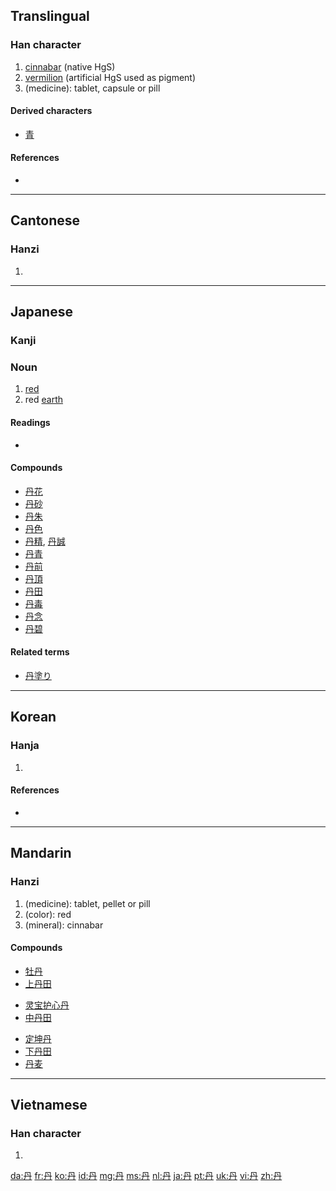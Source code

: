 {{also|丹|丼}}<!-- may be replaced by zh-forms -->
==Translingual==

===Han character===
{{Han char|rn=3|rad=丶|as=03|sn=4|four=7744<sub>0</sub>|canj=月卜 (BY)}}

# [[cinnabar]] (native HgS)
# [[vermilion]] (artificial HgS used as pigment)
# (medicine): tablet, capsule or pill 

====Derived characters====
* [[青]] <!-- See etymology -->

====References====
* {{Han ref|kx=0080.160|dkj=00099|dj=0162.220|hdz=10044.010|uh=4E39|ud=20025|bh=A4A6|bd=42150}}

----

==Cantonese==

===Hanzi===
{{yue-hanzi|jyut=|y=[[daan1]]}}

# {{defn|Cantonese|sort=丶03}}

----

==Japanese==

===Kanji===
{{ja-kanji|grade=c|rs=丶03}}

===Noun===
{{ja-noun|k|hira=に|rom=ni}}

# [[red]]
# red [[earth]]

====Readings====
* {{ja-readings|on=[[たん]] ([[tan]])|kun=[[あか]] ([[aka]]), [[に]] ([[ni]])}}

====Compounds====
* [[丹花]]
* [[丹砂]]
* [[丹朱]]
* [[丹色]]
* [[丹精]], [[丹誠]]
* [[丹青]]
* [[丹前]]
* [[丹頂]]
* [[丹田]]
* [[丹毒]]
* [[丹念]]
* [[丹碧]]

====Related terms====
* [[丹塗り]]

----

==Korean==

===Hanja===
{{ko-hanja|hangeul=[[단]], [[란]] (난)|rv=dan, lan (nan)|mr=tan, ran (nan)|eumhun=[[붉을]], [[정성스러울]]|ehrv=bulgeun, jeongseongsureoul|ehmr=pulgǔn, jǒngsǒngsǔrǒul|ehy=}}

# {{defn|Korean|sort=丶03}}

====References====
* {{Hanja ref|nav=8788}}

----

==Mandarin==

===Hanzi===
{{cmn-hanzi|pin=[[dān]] ([[dan1]])|wg=[[tan1|tan<sup>1</sup>]]}}

# (medicine): tablet, pellet or pill 
# (color): red
# (mineral): cinnabar

====Compounds====
{{top3}}
* [[牡丹]]
* [[上丹田]]

{{mid3}}
* [[灵宝护心丹]]
* [[中丹田]]

{{mid3}}
* [[定坤丹]]
* [[下丹田]]
* [[丹麦]]

{{bottom}}
----

==Vietnamese==

===Han character===
{{vi-hantu|[[đan]], [[đam]], [[đơn]]|rs=丶03}}

# {{defn|Vietnamese|sort=丶03}}

[[da:丹]]
[[fr:丹]]
[[ko:丹]]
[[id:丹]]
[[mg:丹]]
[[ms:丹]]
[[nl:丹]]
[[ja:丹]]
[[pt:丹]]
[[uk:丹]]
[[vi:丹]]
[[zh:丹]]